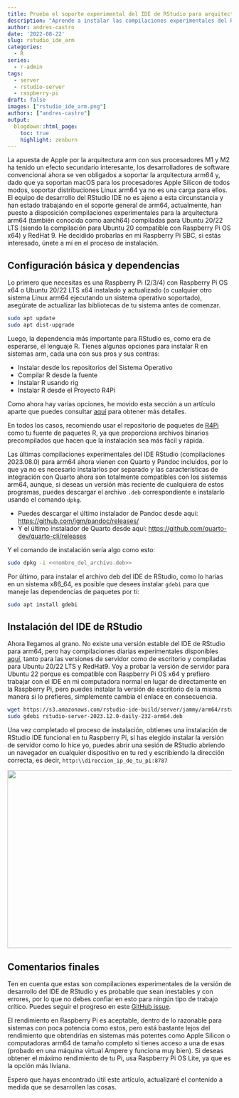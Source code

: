 ```yaml
---
title: Prueba el soporte experimental del IDE de RStudio para arquitecturas arm64
description: "Aprende a instalar las compilaciones experimentales del RStudio IDE para arm64 en las Raspberry Pi y otros sistemas Linux arm64. Compatible con Raspberry Pi OS, Ubuntu 20/22 LTS y RedHat9"
author: andres-castro
date: '2022-08-22'
slug: rstudio_ide_arm
categories:
  - R
series: 
  - r-admin
tags:
  - server
  - rstudio-server
  - raspberry-pi
draft: false
images: ["rstudio_ide_arm.png"]
authors: ["andres-castro"]
output:
  blogdown::html_page:
    toc: true
    highlight: zenburn
---
```


La apuesta de Apple por la arquitectura arm con sus procesadores M1 y M2 ha tenido un efecto secundario interesante, los desarrolladores de software convencional ahora se ven obligados a soportar la arquitectura arm64 y, dado que ya soportan macOS para los procesadores Apple Silicon de todos modos, soportar distribuciones Linux arm64 ya no es una carga para ellos. El equipo de desarrollo del RStudio IDE no es ajeno a esta circunstancia y han estado trabajando en el soporte general de arm64, actualmente, han puesto a disposición compilaciones experimentales para la arquitectura arm64 (también conocida como aarch64) compiladas para Ubuntu 20/22 LTS (siendo la compilación para Ubuntu 20 compatible con Raspberry Pi OS x64) y RedHat 9. He decidido probarlas en mi Raspberry Pi SBC, si estás interesado, únete a mí en el proceso de instalación.

## Configuración básica y dependencias

Lo primero que necesitas es una Raspberry Pi (2/3/4) con Raspberry Pi OS x64 o Ubuntu 20/22 LTS x64 instalado y actualizado (o cualquier otro sistema Linux arm64 ejecutando un sistema operativo soportado), asegúrate de actualizar las bibliotecas de tu sistema antes de comenzar.

```bash
sudo apt update
sudo apt dist-upgrade
```

Luego, la dependencia más importante para RStudio es, como era de esperarse, el lenguaje R. Tienes algunas opciones para instalar R en sistemas arm, cada una con sus pros y sus contras:

- Instalar desde los repositorios del Sistema Operativo
- Compilar R desde la fuente
- Instalar R usando rig
- Instalar R desde el Proyecto R4Pi

Como ahora hay varias opciones, he movido esta sección a un artículo aparte que puedes consultar [aquí](/es/2023/02/11/r_on_arm/) para obtener más detalles.

En todos los casos, recomiendo usar el repositorio de paquetes de [R4Pi](https://r4pi.org/es/) como tu fuente de paquetes R, ya que proporciona archivos binarios precompilados que hacen que la instalación sea más fácil y rápida.

Las últimas compilaciones experimentales del IDE RStudio (compilaciones 2023.08.0) para arm64 ahora vienen con Quarto y Pandoc incluidos, por lo que ya no es necesario instalarlos por separado y las características de integración con Quarto ahora son totalmente compatibles con los sistemas arm64, aunque, si deseas un versión más reciente de cualquiera de estos programas, puedes descargar el archivo `.deb` correspondiente e instalarlo usando el comando `dpkg`.

- Puedes descargar el último instalador de Pandoc desde aquí: <https://github.com/jgm/pandoc/releases/>
- Y el último instalador de Quarto desde aquí: <https://github.com/quarto-dev/quarto-cli/releases>

Y el comando de instalación sería algo como esto:

```bash
sudo dpkg -i <<nombre_del_archivo.deb>>
```

Por último, para instalar el archivo deb del IDE de RStudio, como lo harías en un sistema x86_64, es posible que desees instalar `gdebi` para que maneje las dependencias de paquetes por ti:

```bash
sudo apt install gdebi
```

## Instalación del IDE de RStudio

Ahora llegamos al grano. No existe una versión estable del IDE de RStudio para arm64, pero hay compilaciones diarias experimentales disponibles [aquí](https://dailies.rstudio.com/rstudio/), tanto para las versiones de servidor como de escritorio y compiladas para Ubuntu 20/22 LTS y RedHat9. Voy a probar la versión de servidor para Ubuntu 22 porque es compatible con Raspberry Pi OS x64 y prefiero trabajar con el IDE en mi computadora normal en lugar de directamente en la Raspberry Pi, pero puedes instalar la versión de escritorio de la misma manera si lo prefieres, simplemente cambia el enlace en consecuencia.

```bash
wget https://s3.amazonaws.com/rstudio-ide-build/server/jammy/arm64/rstudio-server-2023.12.0-daily-232-arm64.deb
sudo gdebi rstudio-server-2023.12.0-daily-232-arm64.deb
```

Una vez completado el proceso de instalación, obtienes una instalación de RStudio IDE funcional en tu Raspberry Pi, si has elegido instalar la versión de servidor como lo hice yo, puedes abrir una sesión de RStudio abriendo un navegador en cualquier dispositivo en tu red y escribiendo la dirección correcta, es decir, `http:\\direccion_ip_de_tu_pi:8787`

![](/post/2022-08-20-rstudio_ide_arm.en_files/rstudio_ide.jpg){width=800px height=400px}

## Comentarios finales

Ten en cuenta que estas son compilaciones experimentales de la versión de desarrollo del IDE de RStudio y es probable que sean inestables y con errores, por lo que no debes confiar en esto para ningún tipo de trabajo crítico. Puedes seguir el progreso en este [GitHub issue](https://github.com/rstudio/rstudio/issues/8809).

El rendimiento en Raspberry Pi es aceptable, dentro de lo razonable para sistemas con poca potencia como estos, pero está bastante lejos del rendimiento que obtendrías en sistemas más potentes como Apple Silicon o computadoras arm64 de tamaño completo si tienes acceso a una de esas (probado en una máquina virtual Ampere y funciona muy bien). Si deseas obtener el máximo rendimiento de tu Pi, usa Raspberry Pi OS Lite, ya que es la opción más liviana.

Espero que hayas encontrado útil este artículo, actualizaré el contenido a medida que se desarrollen las cosas.
